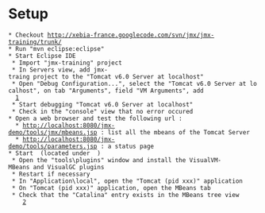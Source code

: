 = Setup =

 * Checkout http://xebia-france.googlecode.com/svn/jmx/jmx-training/trunk/ 
 * Run "mvn eclipse:eclipse"
 * Start Eclipse IDE
  * Import "jmx-training" project
  * In Servers view, add jmx-traing project to the "Tomcat v6.0 Server at localhost"
  * Open "Debug Configuration...", select the "Tomcat v6.0 Server at localhost", on tab "Arguments", field "VM Arguments", add {{{-Dcom.sun.management.jmxremote -Dcom.sun.management.jmxremote.port=6969 -Dcom.sun.management.jmxremote.ssl=false -Dcom.sun.management.jmxremote.authenticate=false}}}
   [http://xebia-france.googlecode.com/svn/jmx/jmx-training/trunk/src/site/img/eclipse-tomcat-vm-args-enable-jmx.png]
  * Start debugging "Tomcat v6.0 Server at localhost"
  * Check in the "console" view that no error occured
 * Open a web browser and test the following url :
   * http://localhost:8080/jmx-demo/tools/jmx/mbeans.jsp : list all the mbeans of the Tomcat Server
   * http://localhost:8080/jmx-demo/tools/parameters.jsp : a status page
 * Start {{{visualvm}}} (located under {{{JDK_HOME\bin}}} )
  * Open the "tools\plugins" window and install the VisualVM-MBeans and VisualGC plugins
  * Restart if necessary
  * In "Application\local", open the "Tomcat (pid xxx)" application
  * On "Tomcat (pid xxx)" application, open the MBeans tab
  * Check that the "Catalina" entry exists in the MBeans tree view
     [http://xebia-france.googlecode.com/svn/jmx/jmx-training/trunk/src/site/img/visualVM-mbeans-tomcat-jmx-training.png]